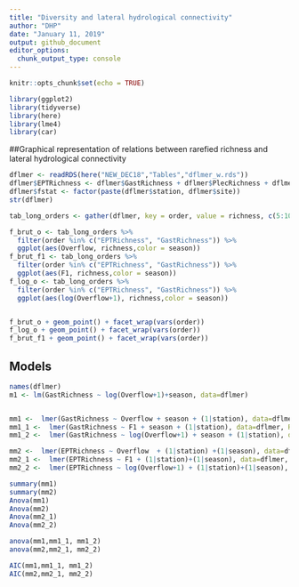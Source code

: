 ```yaml
---
title: "Diversity and lateral hydrological connectivity"
author: "DHP"
date: "January 11, 2019"
output: github_document
editor_options: 
  chunk_output_type: console
---
```


```r
knitr::opts_chunk$set(echo = TRUE)
```


```r
library(ggplot2)
library(tidyverse)
library(here)
library(lme4)
library(car)
```


##Graphical representation of relations between rarefied richness and lateral hydrological connectivity
```r
dflmer <- readRDS(here("NEW_DEC18","Tables","dflmer_w.rds"))
dflmer$EPTRichness <- dflmer$GastRichness + dflmer$PlecRichness + dflmer$TRichRichness 
dflmer$fstat <- factor(paste(dflmer$station, dflmer$site))
str(dflmer)

tab_long_orders <- gather(dflmer, key = order, value = richness, c(5:10,21))

f_brut_o <- tab_long_orders %>% 
  filter(order %in% c("EPTRichness", "GastRichness")) %>% 
  ggplot(aes(Overflow, richness,color = season))
f_brut_f1 <- tab_long_orders %>% 
  filter(order %in% c("EPTRichness", "GastRichness")) %>% 
  ggplot(aes(F1, richness,color = season))
f_log_o <- tab_long_orders %>% 
  filter(order %in% c("EPTRichness", "GastRichness")) %>% 
  ggplot(aes(log(Overflow+1), richness,color = season))


f_brut_o + geom_point() + facet_wrap(vars(order)) 
f_log_o + geom_point() + facet_wrap(vars(order)) 
f_brut_f1 + geom_point() + facet_wrap(vars(order))

```

## Models

```r


names(dflmer)
m1 <- lm(GastRichness ~ log(Overflow+1)+season, data=dflmer)


mm1 <-  lmer(GastRichness ~ Overflow + season + (1|station), data=dflmer, REML = F)
mm1_1 <-  lmer(GastRichness ~ F1 + season + (1|station), data=dflmer, REML = F)
mm1_2 <-  lmer(GastRichness ~ log(Overflow+1) + season + (1|station), data=dflmer, REML = F)

mm2 <-  lmer(EPTRichness ~ Overflow  + (1|station) +(1|season), data=dflmer, REML = F)
mm2_1 <-  lmer(EPTRichness ~ F1 + (1|station)+(1|season), data=dflmer, REML = F)
mm2_2 <-  lmer(EPTRichness ~ log(Overflow+1) + (1|station)+(1|season), data=dflmer, REML = F)

summary(mm1)
summary(mm2)
Anova(mm1)
Anova(mm2)
Anova(mm2_1)
Anova(mm2_2)

anova(mm1,mm1_1, mm1_2)
anova(mm2,mm2_1, mm2_2)

AIC(mm1,mm1_1, mm1_2)
AIC(mm2,mm2_1, mm2_2)


```

